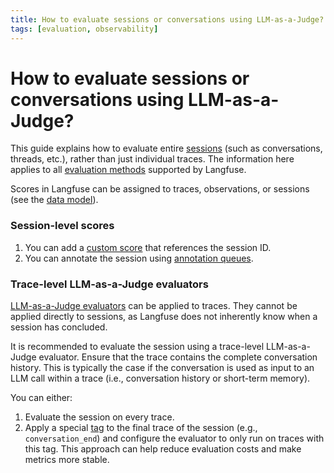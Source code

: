 ```yaml
---
title: How to evaluate sessions or conversations using LLM-as-a-Judge?
tags: [evaluation, observability]
---
```


# How to evaluate sessions or conversations using LLM-as-a-Judge?

This guide explains how to evaluate entire [sessions](/docs/observability/features/sessions) (such as conversations, threads, etc.), rather than just individual traces.
The information here applies to all [evaluation methods](/docs/evaluation/overview) supported by Langfuse.

Scores in Langfuse can be assigned to traces, observations, or sessions (see the [data model](/docs/evaluation/evaluation-methods/data-model)).

### Session-level scores

1. You can add a [custom score](/docs/evaluation/evaluation-methods/custom-scores) that references the session ID.
2. You can annotate the session using [annotation queues](/docs/evaluation/evaluation-methods/annotation#annotation-queues).

### Trace-level LLM-as-a-Judge evaluators

[LLM-as-a-Judge evaluators](/docs/evaluation/evaluation-methods/llm-as-a-judge) can be applied to traces.
They cannot be applied directly to sessions, as Langfuse does not inherently know when a session has concluded.

It is recommended to evaluate the session using a trace-level LLM-as-a-Judge evaluator. Ensure that the trace contains the complete conversation history. This is typically the case if the conversation is used as input to an LLM call within a trace (i.e., conversation history or short-term memory).

You can either:

1. Evaluate the session on every trace.
2. Apply a special [tag](/docs/observability/features/tags) to the final trace of the session (e.g., `conversation_end`) and configure the evaluator to only run on traces with this tag. This approach can help reduce evaluation costs and make metrics more stable.
